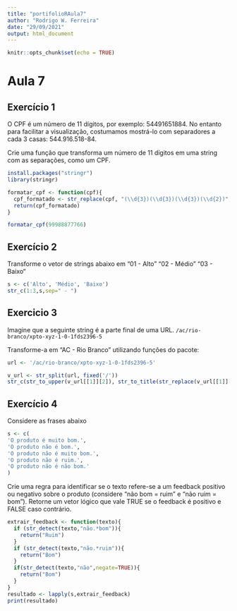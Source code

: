 ```yaml
---
title: "portifolioRAula7"
author: "Rodrigo W. Ferreira"
date: "29/09/2021"
output: html_document
---
```


```r
knitr::opts_chunk$set(echo = TRUE)
```
# Aula 7

## Exercício 1

O CPF é um número de 11 dígitos, por exemplo: 54491651884.
No entanto para facilitar a visualização, costumamos mostrá-lo com separadores a cada 3 casas: 544.916.518-84.

Crie uma função que transforma um número de
11 dígitos em uma string com as separações,
como um CPF.

```r
install.packages("stringr")
library(stringr)
```

```r
formatar_cpf <- function(cpf){
  cpf_formatado <- str_replace(cpf, "(\\d{3})(\\d{3})(\\d{3})(\\d{2})", "\\1.\\2.\\3-\\4")
  return(cpf_formatado)
}

formatar_cpf(99988877766)
```

## Exercício 2

Transforme o vetor de strings abaixo em "01 - Alto" "02 - Médio" "03 - Baixo“

```r
s <- c('Alto', 'Médio', 'Baixo')
str_c(1:3,s,sep=" - ")
```
## Exercicio 3

Imagine que a seguinte string é a parte final de uma URL.
``/ac/rio-branco/xpto-xyz-1-0-1fds2396-5``

Transforme-a em “AC - Rio Branco” utilizando funções do pacote:

```r
url <- '/ac/rio-branco/xpto-xyz-1-0-1fds2396-5'

v_url <- str_split(url, fixed('/'))
str_c(str_to_upper(v_url[[1]][2]), str_to_title(str_replace(v_url[[1]][3],"-"," ")),sep=" - ")

```

## Exercício 4

Considere as frases abaixo
```r
s <- c(
'O produto é muito bom.',
'O produto não é bom.',
'O produto não é muito bom.',
'O produto não é ruim.',
'O produto não é não bom.'
)
```

Crie uma regra para identificar se o texto refere-se a um feedback positivo ou negativo sobre o produto (considere “não bom = ruim” e “não ruim = bom”).
Retorne um vetor lógico que vale TRUE se o feedback é
positivo e FALSE caso contrário.

```r
extrair_feedback <- function(texto){
  if (str_detect(texto,"não.*bom")){
    return("Ruim")
  }
  if (str_detect(texto,"não.*ruim")){
    return("Bom")
  }
  if(str_detect(texto,"não",negate=TRUE)){
    return("Bom")
  }
}
resultado <- lapply(s,extrair_feedback)
print(resultado)

```

